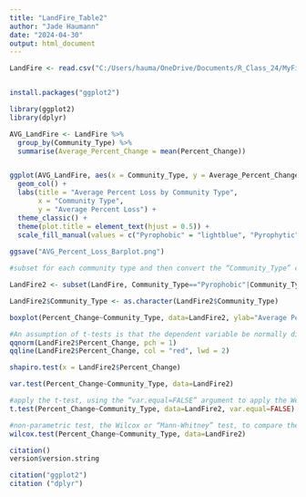 ```yaml
---
title: "LandFire_Table2"
author: "Jade Haumann"
date: "2024-04-30"
output: html_document
---
```


```r

LandFire <- read.csv("C:/Users/hauma/OneDrive/Documents/R_Class_24/MyFinalProject/Landfire_Data/Landfire_Table_Loss.csv")


install.packages("ggplot2")

library(ggplot2)
library(dplyr)


```


```r

AVG_LandFire <- LandFire %>%
  group_by(Community_Type) %>%
  summarise(Average_Percent_Change = mean(Percent_Change))


ggplot(AVG_LandFire, aes(x = Community_Type, y = Average_Percent_Change, fill = Community_Type)) + 
  geom_col() +
  labs(title = "Average Percent Loss by Community Type",
       x = "Community Type",
       y = "Average Percent Loss") +
  theme_classic() +
  theme(plot.title = element_text(hjust = 0.5)) +
  scale_fill_manual(values = c("Pyrophobic" = "lightblue", "Pyrophytic" = "orange"))
  
ggsave("AVG_Percent_Loss_Barplot.png")


```


```r
#subset for each community type and then convert the “Community_Type” column from a factor to character structure

LandFire2 <- subset(LandFire, Community_Type=="Pyrophobic"|Community_Type=="Pyrophytic")

LandFire2$Community_Type <- as.character(LandFire2$Community_Type)

boxplot(Percent_Change~Community_Type, data=LandFire2, ylab="Average Percent Change", xlab="Community Type")

#An assumption of t-tests is that the dependent variable be normally distributed. We can check this using: A QQ-plot - significant deviations from the line indicate non-normality may be present
qqnorm(LandFire2$Percent_Change, pch = 1)
qqline(LandFire2$Percent_Change, col = "red", lwd = 2)

shapiro.test(x = LandFire2$Percent_Change)

var.test(Percent_Change~Community_Type, data=LandFire2)

#apply the t-test, using the “var.equal=FALSE” argument to apply the Welch correction.
t.test(Percent_Change~Community_Type, data=LandFire2, var.equal=FALSE)

#non-parametric test, the Wilcox or “Mann-Whitney” test, to compare the means of our groups
wilcox.test(Percent_Change~Community_Type, data=LandFire2)

```






```r

citation()
version$version.string

citation("ggplot2")
citation ("dplyr")




```

